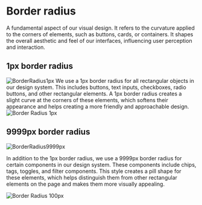 

<Meta title="Setup & installation/Foundations/Border radius" />

# Border radius 
A fundamental aspect of our visual design. 
It refers to the curvature applied to the corners of elements, such as buttons, cards, or containers. 
It shapes the overall aesthetic and feel of our interfaces, influencing user perception and interaction.  

## 1px border radius 
<img src={BorderRadius1px} alt="BorderRadius1px" /> 
We use a 1px border radius for all rectangular objects in our design system.
This includes buttons, text inputs, checkboxes, radio buttons, and other rectangular elements. 
A 1px border radius creates a slight curve at the corners of these elements, which softens their appearance and helps creating a more friendly and approachable design. 

<img src={BorderRadius1px} alt="Border Radius 1px" />   

## 9999px border radius 
<img src={BorderRadius9999px} alt="BorderRadius9999px" /> 

In addition to the 1px border radius, we use a 9999px border radius for certain components in our design system. 
These components include chips, tags, toggles, and filter components. 
This style creates a pill shape for these elements, which helps distinguish them from other rectangular elements on the page and makes them more visually appealing. 

<img src={BorderRadius100px} alt="Border Radius 100px" />